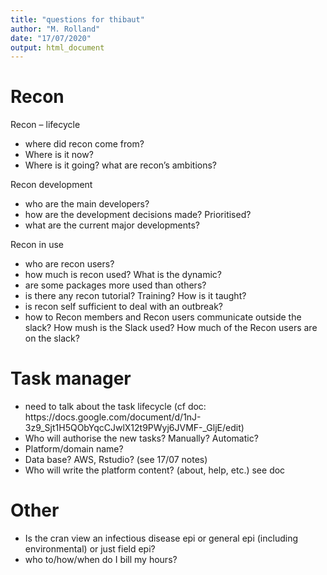 ```yaml
---
title: "questions for thibaut"
author: "M. Rolland"
date: "17/07/2020"
output: html_document
---
```


# Recon

Recon – lifecycle

* where did recon come from?
* Where is it now? 
* Where is it going? what are recon’s ambitions?

Recon development

* who are the main developers?
* how are the development decisions made? Prioritised?
* what are the current major developments?

Recon in use

* who are recon users?
* how much is recon used? What is the dynamic?
* are some packages more used than others?
* is there any recon tutorial? Training? How is it taught?
* is recon self sufficient to deal with an outbreak?
* how to Recon members and Recon users communicate outside the slack? How mush is the Slack used? How much of the Recon users are on the slack?

# Task manager

* need to talk about the task lifecycle (cf doc: https://docs.google.com/document/d/1nJ-3z9_Sjt1H5QObYqcCJwlX12t9PWyj6JVMF-_GljE/edit)
* Who will authorise the new tasks? Manually? Automatic?
* Platform/domain name?
* Data base? AWS, Rstudio? (see 17/07 notes)
* Who will write the platform content? (about, help, etc.) see doc

# Other

* Is the cran view an infectious disease epi or general epi (including environmental) or just field epi?
* who to/how/when do I bill my hours?

